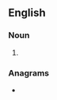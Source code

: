==English==

===Noun===
{{head|en|noun plural form}}
# {{plural of|ski pole|lang=en}}

===Anagrams===
* {{anagrams|en|ski slope}}